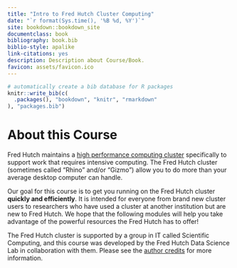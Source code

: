```yaml
---
title: "Intro to Fred Hutch Cluster Computing"
date: "`r format(Sys.time(), '%B %d, %Y')`"
site: bookdown::bookdown_site
documentclass: book
bibliography: book.bib
biblio-style: apalike
link-citations: yes
description: Description about Course/Book.
favicon: assets/favicon.ico
---
```


```r
# automatically create a bib database for R packages
knitr::write_bib(c(
  .packages(), "bookdown", "knitr", "rmarkdown"
), "packages.bib")
```

# About this Course {-}

Fred Hutch maintains a [high performance computing cluster](https://en.wikipedia.org/wiki/HPCC) specifically to support work that requires intensive computing. The Fred Hutch cluster (sometimes called "Rhino" and/or "Gizmo") allow you to do more than your average desktop computer can handle.

Our goal for this course is to get you running on the Fred Hutch cluster **quickly and efficiently**. It is intended for everyone from brand new cluster users to researchers who have used a cluster at another institution but are new to Fred Hutch. We hope that the following modules will help you take advantage of the powerful resources the Fred Hutch has to offer!

The Fred Hutch cluster is supported by a group in IT called Scientific Computing, and this course was developed by the Fred Hutch Data Science Lab in collaboration with them. Please see the [author credits](#about-the-authors) for more information.